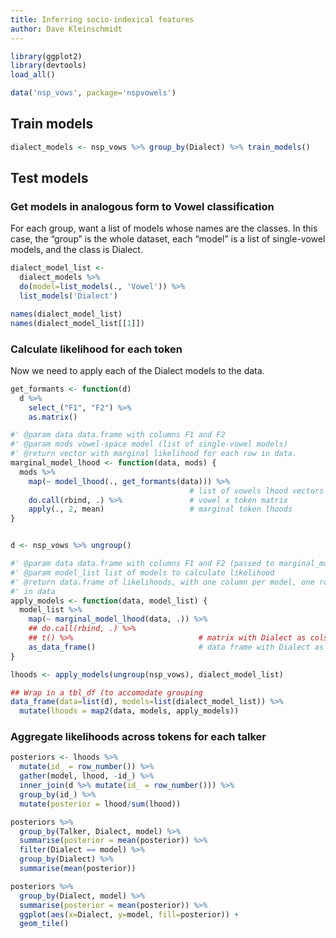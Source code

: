 ```yaml
---
title: Inferring socio-indexical features
author: Dave Kleinschmidt
---
```


```r

library(ggplot2)
library(devtools)
load_all()

data('nsp_vows', package='nspvowels')

```


## Train models

```r

dialect_models <- nsp_vows %>% group_by(Dialect) %>% train_models()

```


## Test models

### Get models in analogous form to Vowel classification

For each group, want a list of models whose names are the classes. In this case, the "group" is the whole dataset, each "model" is a list of single-vowel models, and the class is Dialect.

```r

dialect_model_list <-
  dialect_models %>%
  do(model=list_models(., 'Vowel')) %>%
  list_models('Dialect')

names(dialect_model_list)
names(dialect_model_list[[1]])

```

### Calculate likelihood for each token

Now we need to apply each of the Dialect models to the data.

```r

get_formants <- function(d)
  d %>%
    select_("F1", "F2") %>%
    as.matrix()

#' @param data data.frame with columns F1 and F2
#' @param mods vowel-space model (list of single-vowel models)
#' @return vector with marginal likelihood for each row in data.
marginal_model_lhood <- function(data, mods) {
  mods %>%
    map(~ model_lhood(., get_formants(data))) %>%
                                        # list of vowels lhood vectors
    do.call(rbind, .) %>%               # vowel x token matrix
    apply(., 2, mean)                   # marginal token lhoods
}


d <- nsp_vows %>% ungroup()

#' @param data data.frame with columns F1 and F2 (passed to marginal_model_lhood)
#' @param model_list list of models to calculate likelihood
#' @return data.frame of likelihoods, with one column per model, one row per row
#' in data
apply_models <- function(data, model_list) {
  model_list %>%
    map(~ marginal_model_lhood(data, .)) %>%
    ## do.call(rbind, .) %>%
    ## t() %>%                            # matrix with Dialect as cols
    as_data_frame()                       # data frame with Dialect as cols
}

lhoods <- apply_models(ungroup(nsp_vows), dialect_model_list)

```

```r
## Wrap in a tbl_df (to accomodate grouping
data_frame(data=list(d), models=list(dialect_model_list)) %>%
  mutate(lhoods = map2(data, models, apply_models))
```

### Aggregate likelihoods across tokens for each talker

```r

posteriors <- lhoods %>%
  mutate(id_ = row_number()) %>%
  gather(model, lhood, -id_) %>%
  inner_join(d %>% mutate(id_ = row_number())) %>%
  group_by(id_) %>%
  mutate(posterior = lhood/sum(lhood))

posteriors %>%
  group_by(Talker, Dialect, model) %>%
  summarise(posterior = mean(posterior)) %>%
  filter(Dialect == model) %>%
  group_by(Dialect) %>%
  summarise(mean(posterior))

posteriors %>%
  group_by(Dialect, model) %>%
  summarise(posterior = mean(posterior)) %>%
  ggplot(aes(x=Dialect, y=model, fill=posterior)) +
  geom_tile()


```

